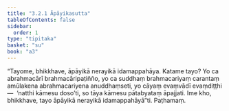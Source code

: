 ```yaml
---
title: "3.2.1 Āpāyikasutta"
tableOfContents: false
sidebar:
  order: 1
type: "tipitaka"
basket: "su"
book: "a3"
---
```



<DynamicBreadcrumb />

<Division number="114" book="a3">

<Paragraph number="908" book="a3">
“Tayome, bhikkhave, āpāyikā nerayikā idamappahāya. Katame tayo? Yo ca abrahmacārī brahmacāripaṭiñño, yo ca suddhaṃ brahmacariyaṃ carantaṃ amūlakena abrahmacariyena anuddhaṃseti, yo cāyaṃ evaṃvādī evaṃdiṭṭhi—  ‘natthi kāmesu doso’ti, so tāya kāmesu pātabyataṃ āpajjati. Ime kho, bhikkhave, tayo āpāyikā nerayikā idamappahāyā”ti.

</Paragraph>
</Division>

<Paragraph number="909" type="center" book="a3">
Paṭhamaṃ.
</Paragraph>